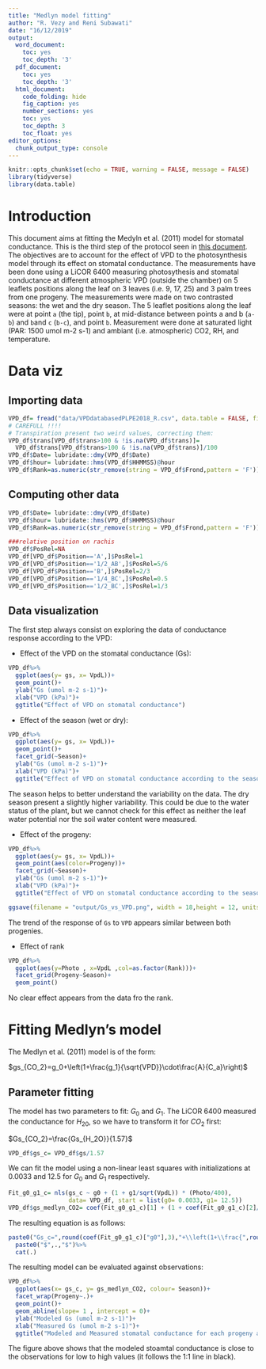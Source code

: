 ```yaml
---
title: "Medlyn model fitting"
author: "R. Vezy and Reni Subawati"
date: "16/12/2019"
output:
  word_document:
    toc: yes
    toc_depth: '3'
  pdf_document:
    toc: yes
    toc_depth: '3'
  html_document:
    code_folding: hide
    fig_caption: yes
    number_sections: yes
    toc: yes
    toc_depth: 3
    toc_float: yes
editor_options:
  chunk_output_type: console
---
```


```r
knitr::opts_chunk$set(echo = TRUE, warning = FALSE, message = FALSE)
library(tidyverse)
library(data.table)
```

# Introduction

This document aims at fitting the Medyln et al. (2011) model for stomatal conductance. This is the third step of the protocol seen in [this document](N_mapping.html).
The objectives are to account for the effect of VPD to the photosynthesis model through its effect on stomatal conductance. The measurements have been done using a LiCOR 6400 measuring photosythesis and stomatal conductance at different atmospheric VPD (outside the chamber) on 5 leaflets positions along the leaf on 3 leaves (i.e. 9, 17, 25) and 3 palm trees from one progeny. The measurements were made on two contrasted seasons: the wet and the dry season. The 5 leaflet positions along the leaf were at point `a` (the tip), point `b`, at mid-distance between points a and b (`a-b`) and  `b `and `c` (`b-c`), and point `b`.
Measurement were done at saturated light (PAR: 1500 umol m-2 s-1) and ambiant (i.e. atmospheric) CO2, RH, and temperature.

# Data viz

## Importing data

```r
VPD_df= fread("data/VPDdatabasedPLPE2018_R.csv", data.table = FALSE, fill = TRUE)
# CAREFULL !!!!
# Transpiration present two weird values, correcting them:
VPD_df$trans[VPD_df$trans>100 & !is.na(VPD_df$trans)]= 
  VPD_df$trans[VPD_df$trans>100 & !is.na(VPD_df$trans)]/100
VPD_df$Date= lubridate::dmy(VPD_df$Date)
VPD_df$hour= lubridate::hms(VPD_df$HHMMSS)@hour
VPD_df$Rank=as.numeric(str_remove(string = VPD_df$Frond,pattern = 'F'))
```

## Computing other data

```r
VPD_df$Date= lubridate::dmy(VPD_df$Date)
VPD_df$hour= lubridate::hms(VPD_df$HHMMSS)@hour
VPD_df$Rank=as.numeric(str_remove(string = VPD_df$Frond,pattern = 'F'))

###relative position on rachis
VPD_df$PosRel=NA
VPD_df[VPD_df$Position=='A',]$PosRel=1
VPD_df[VPD_df$Position=='1/2_AB',]$PosRel=5/6
VPD_df[VPD_df$Position=='B',]$PosRel=2/3
VPD_df[VPD_df$Position=='1/4_BC',]$PosRel=0.5
VPD_df[VPD_df$Position=='1/2_BC',]$PosRel=1/3
```

## Data visualization

The first step always consist on exploring the data of conductance response according to the VPD:

* Effect of the VPD on the stomatal conductance (Gs):

```r
VPD_df%>%
  ggplot(aes(y= gs, x= VpdL))+
  geom_point()+
  ylab("Gs (umol m-2 s-1)")+
  xlab("VPD (kPa)")+
  ggtitle("Effect of VPD on stomatal conductance")
```

* Effect of the season (wet or dry): 
```r
VPD_df%>%
  ggplot(aes(y= gs, x= VpdL))+
  geom_point()+
  facet_grid(~Season)+
  ylab("Gs (umol m-2 s-1)")+
  xlab("VPD (kPa)")+
  ggtitle("Effect of VPD on stomatal conductance according to the season")
```

The season helps to better understand the variability on the data. The dry season present a slightly higher variability. This could be due to the water status of the plant, but we cannot check for this effect as neither the leaf water potential nor the soil water content were measured.

* Effect of the progeny:

```r
VPD_df%>%
  ggplot(aes(y= gs, x= VpdL))+
  geom_point(aes(color=Progeny))+
  facet_grid(~Season)+
  ylab("Gs (umol m-2 s-1)")+
  xlab("VPD (kPa)")+
  ggtitle("Effect of VPD on stomatal conductance according to the season and Progeny")

ggsave(filename = "output/Gs_vs_VPD.png", width = 18,height = 12, units = "cm")
```

The trend of the response of `Gs` to `VPD` appears similar between both progenies.


* Effect of rank

```r
VPD_df%>%
  ggplot(aes(y=Photo , x=VpdL ,col=as.factor(Rank)))+
  facet_grid(Progeny~Season)+
  geom_point()
```

No clear effect appears from the data fro the rank.

# Fitting Medlyn's model

The Medlyn et al. (2011) model is of the form: 

$gs_{CO_2}=g_0+\left(1+\frac{g_1}{\sqrt{VPD}}\cdot\frac{A}{C_a}\right)$

## Parameter fitting

The model has two parameters to fit: $G_0$ and $G_1$. The LiCOR 6400 measured the conductance for $H_20$, so we have to transform it for $CO_2$ first: 

$Gs_{CO_2}=\frac{Gs_{H_2O}}{1.57}$

```r
VPD_df$gs_c= VPD_df$gs/1.57
```

We can fit the model using a non-linear least squares with initializations at 0.0033 and 12.5 for $G_0$ and $G_1$ respectively. 

```r
Fit_g0_g1_c= nls(gs_c ~ g0 + (1 + g1/sqrt(VpdL)) * (Photo/400), 
                 data= VPD_df, start = list(g0= 0.0033, g1= 12.5))
VPD_df$gs_medlyn_CO2= coef(Fit_g0_g1_c)[1] + (1 + coef(Fit_g0_g1_c)[2]/sqrt(VPD_df$VpdL)) * (VPD_df$Photo/400)
```

The resulting equation is as follows: 

```r
paste0("Gs_c=",round(coef(Fit_g0_g1_c)["g0"],3),"+\\left(1+\\frac{",round(coef(Fit_g0_g1_c)["g1"],3),"}{\\sqrt{VPD}}\\right)\\cdot\\frac{An}{C_a}+ \\hat{\\varepsilon_{i}} \\quad where \\quad \\varepsilon \\sim \\mathcal{N}(0,",round(sigma(Fit_g0_g1_c),4),")")%>%
  paste0("$",.,"$")%>%
  cat(.)


```


The resulting model can be evaluated against observations:

```r
VPD_df%>%
  ggplot(aes(x= gs_c, y= gs_medlyn_CO2, colour= Season))+
  facet_wrap(Progeny~.)+
  geom_point()+
  geom_abline(slope= 1 , intercept = 0)+
  ylab("Modeled Gs (umol m-2 s-1)")+
  xlab("Measured Gs (umol m-2 s-1)")+
  ggtitle("Modeled and Measured stomatal conductance for each progeny and each season")
```

The figure above shows that the modeled stoamtal conductance is close to the observations for low to high values (it follows the 1:1 line in black).